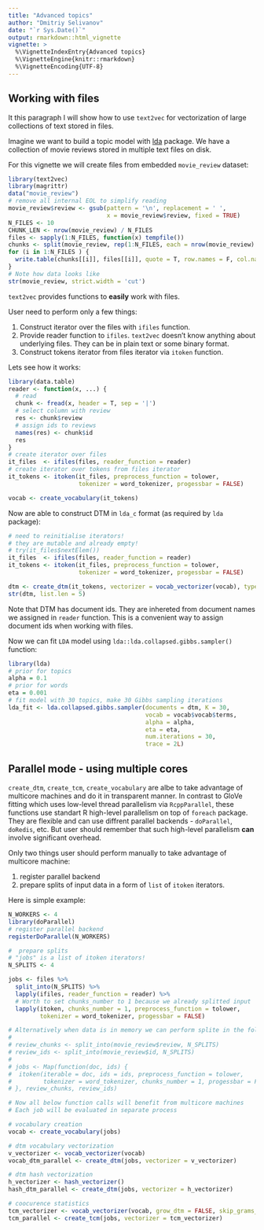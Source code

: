 ```yaml
---
title: "Advanced topics"
author: "Dmitriy Selivanov"
date: "`r Sys.Date()`"
output: rmarkdown::html_vignette
vignette: >
  %\VignetteIndexEntry{Advanced topics}
  %\VignetteEngine{knitr::rmarkdown}
  %\VignetteEncoding{UTF-8}
---
```


## Working with files

It this paragraph I will show how to use `text2vec` for vectorization of large collections of text stored in files.

Imagine we want to build a topic model with [lda](http://cran.r-project.org/package=lda) package. We have a collection of movie reviews stored in multiple text files on disk. 

For this vignette we will create files from embedded `movie_review` dataset:
```r
library(text2vec)
library(magrittr)
data("movie_review")
# remove all internal EOL to simplify reading
movie_review$review <- gsub(pattern = '\n', replacement = ' ', 
                            x = movie_review$review, fixed = TRUE)
N_FILES <- 10
CHUNK_LEN <- nrow(movie_review) / N_FILES
files <- sapply(1:N_FILES, function(x) tempfile())
chunks <- split(movie_review, rep(1:N_FILES, each = nrow(movie_review) / N_FILES ))
for (i in 1:N_FILES ) {
  write.table(chunks[[i]], files[[i]], quote = T, row.names = F, col.names = T, sep = '|')
}
# Note how data looks like
str(movie_review, strict.width = 'cut')
```

`text2vec` provides functions to **easily** work with files.

User need to perform only a few things: 

1. Construct iterator over the files with `ifiles` function.
1. Provide reader function to `ifiles`. `text2vec` doesn't know anything about underlying files. They can be in plain text or some binary format.
1. Construct tokens iterator from files iterator via `itoken` function.

Lets see how it works:
```r
library(data.table)
reader <- function(x, ...) {
  # read
  chunk <- fread(x, header = T, sep = '|')
  # select column with review
  res <- chunk$review
  # assign ids to reviews
  names(res) <- chunk$id
  res
}
# create iterator over files
it_files  <- ifiles(files, reader_function = reader)
# create iterator over tokens from files iterator
it_tokens <- itoken(it_files, preprocess_function = tolower, 
                    tokenizer = word_tokenizer, progessbar = FALSE)

vocab <- create_vocabulary(it_tokens)
```

Now are able to construct DTM in `lda_c` format (as required by `lda` package):
```r
# need to reinitialise iterators!
# they are mutable and already empty!
# try(it_files$nextElem())
it_files  <- ifiles(files, reader_function = reader)
it_tokens <- itoken(it_files, preprocess_function = tolower, 
                    tokenizer = word_tokenizer, progessbar = FALSE)

dtm <- create_dtm(it_tokens, vectorizer = vocab_vectorizer(vocab), type = 'lda_c')
str(dtm, list.len = 5)
```

Note that DTM has document ids. They are inhereted from document names we assigned in `reader` function. This is a convenient way to assign document ids when working with files.

Now we can fit `LDA` model using `lda::lda.collapsed.gibbs.sampler()` function:
```r
library(lda)
# prior for topics
alpha = 0.1
# prior for words
eta = 0.001
# fit model with 30 topics, make 30 Gibbs sampling iterations
lda_fit <- lda.collapsed.gibbs.sampler(documents = dtm, K = 30, 
                                       vocab = vocab$vocab$terms, 
                                       alpha = alpha, 
                                       eta = eta,
                                       num.iterations = 30, 
                                       trace = 2L)
```

## Parallel mode - using multiple cores

`create_dtm`, `create_tcm`, `create_vocabulary` are albe to take advantage of multicore machines and do it in transparent manner. In contrast to GloVe fitting which uses low-level thread parallelism via `RcppParallel`, these functions use standart R high-level parallelism on top of `foreach` package. They are flexible and can use diffrent parallel backends - `doParallel`, `doRedis`, etc. But user should remember that such high-level parallelism **can** involve significant overhead.

Only two things user should perform manually to take advantage of multicore machine: 

1. register parallel backend
1. prepare splits of input data in a form of `list` of `itoken` iterators.

Here is simple example:

```r
N_WORKERS <- 4
library(doParallel)
# register parallel backend
registerDoParallel(N_WORKERS)

#  prepare splits
# "jobs" is a list of itoken iterators!
N_SPLITS <- 4

jobs <- files %>% 
  split_into(N_SPLITS) %>% 
  lapply(ifiles, reader_function = reader) %>% 
  # Worth to set chunks_number to 1 because we already splitted input
  lapply(itoken, chunks_number = 1, preprocess_function = tolower, 
         tokenizer = word_tokenizer, progessbar = FALSE)

# Alternatively when data is in memory we can perform splite in the following way:
#
# review_chunks <- split_into(movie_review$review, N_SPLITS)
# review_ids <- split_into(movie_review$id, N_SPLITS)
#
# jobs <- Map(function(doc, ids) {
#  itoken(iterable = doc, ids = ids, preprocess_function = tolower, 
#         tokenizer = word_tokenizer, chunks_number = 1, progessbar = FALSE) 
# }, review_chunks, review_ids)

# Now all below function calls will benefit from multicore machines
# Each job will be evaluated in separate process

# vocabulary creation
vocab <- create_vocabulary(jobs)

# dtm vocabulary vectorization
v_vectorizer <- vocab_vectorizer(vocab)
vocab_dtm_parallel <- create_dtm(jobs, vectorizer = v_vectorizer)

# dtm hash vectorization
h_vectorizer <- hash_vectorizer()
hash_dtm_parallel <- create_dtm(jobs, vectorizer = h_vectorizer)

# coocurence statistics
tcm_vectorizer <- vocab_vectorizer(vocab, grow_dtm = FALSE, skip_grams_window = 5)
tcm_parallel <- create_tcm(jobs, vectorizer = tcm_vectorizer)
```
